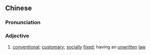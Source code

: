 {{also|约定俗成}}
==Chinese==
{{zh-forms|s=约定俗成|type=22}}

===Pronunciation===
{{zh-pron
|m=yuēdìngsúchéng
|c=joek3 ding6 zuk6 sing4
|cat=a
}}

===Adjective===
{{zh-adj}}

# {{lb|zh|idiomatic}} [[conventional]]; [[customary]]; [[socially]] [[fixed]]; having an [[unwritten]] [[law]]
#: {{zh-x|元宵節 賞 花燈 是 約定俗成 的 習俗。|It is '''customary''' to put up lanterns during the Lantern Festival.}}